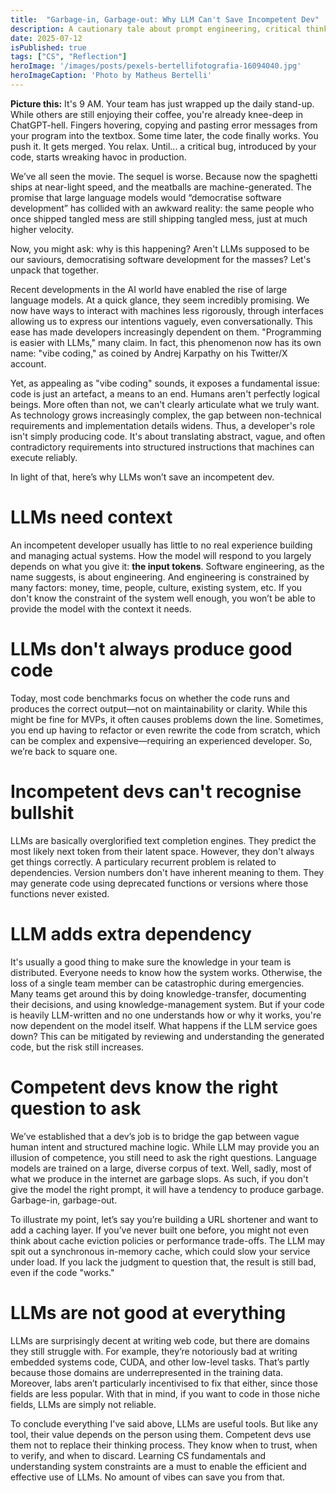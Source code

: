```yaml
---
title:  "Garbage-in, Garbage-out: Why LLM Can't Save Incompetent Dev"
description: A cautionary tale about prompt engineering, critical thinking, and the difference between a tool and a silver bullet.
date: 2025-07-12  
isPublished: true
tags: ["CS", "Reflection"]
heroImage: '/images/posts/pexels-bertellifotografia-16094040.jpg'
heroImageCaption: 'Photo by Matheus Bertelli'
---
```


**Picture this:** It's 9 AM. Your team has just wrapped up the daily stand-up. While others are still enjoying their coffee, you're already knee-deep in ChatGPT-hell. Fingers hovering, copying and pasting error messages from your program into the textbox. Some time later, the code finally works. You push it. It gets merged. You relax. Until... a critical bug, introduced by your code, starts wreaking havoc in production.

We’ve all seen the movie. The sequel is worse. Because now the spaghetti ships at near-light speed, and the meatballs are machine-generated. The promise that large language models would “democratise software development” has collided with an awkward reality: the same people who once shipped tangled mess are still shipping tangled mess, just at much higher velocity.

Now, you might ask: why is this happening? Aren't LLMs supposed to be our saviours, democratising software development for the masses? Let's unpack that together.

Recent developments in the AI world have enabled the rise of large language models. At a quick glance, they seem incredibly promising. We now have ways to interact with machines less rigorously, through interfaces allowing us to express our intentions vaguely, even conversationally. This ease has made developers increasingly dependent on them. "Programming is easier with LLMs," many claim. In fact, this phenomenon now has its own name: "vibe coding," as coined by Andrej Karpathy on his Twitter/X account.

<Tweet theme="dark" id="https://x.com/karpathy/status/1886192184808149383" />

Yet, as appealing as "vibe coding" sounds, it exposes a fundamental issue: code is just an artefact, a means to an end. Humans aren't perfectly logical beings. More often than not, we can't clearly articulate what we truly want. As technology grows increasingly complex, the gap between non-technical requirements and implementation details widens. Thus, a developer's role isn't simply producing code. It's about translating abstract, vague, and often contradictory requirements into structured instructions that machines can execute reliably.

In light of that, here’s why LLMs won’t save an incompetent dev.

# LLMs need context
An incompetent developer usually has little to no real experience building and managing actual systems. How the model will respond to you largely depends on what you give it: **the input tokens**. Software engineering, as the name suggests, is about engineering. And engineering is constrained by many factors: money, time, people, culture, existing system, etc. If you don't know the constraint of the system well enough, you won’t be able to provide the model with the context it needs.

# LLMs don't always produce good code
Today, most code benchmarks focus on whether the code runs and produces the correct output—not on maintainability or clarity. While this might be fine for MVPs, it often causes problems down the line. Sometimes, you end up having to refactor or even rewrite the code from scratch, which can be complex and expensive—requiring an experienced developer. So, we’re back to square one.

# Incompetent devs can't recognise bullshit
LLMs are basically overglorified text completion engines. They predict the most likely next token from their latent space. However, they don't always get things correctly. A particulary recurrent problem is related to dependencies. Version numbers don't have inherent meaning to them. They may generate code using deprecated functions or versions where those functions never existed.

# LLM adds extra dependency
It's usually a good thing to make sure the knowledge in your team is distributed. Everyone needs to know how the system works. Otherwise, the loss of a single team member can be catastrophic during emergencies. Many teams get around this by doing knowledge-transfer, documenting their decisions, and using knowledge-management system. But if your code is heavily LLM-written and no one understands how or why it works, you're now dependent on the model itself. What happens if the LLM service goes down? This can be mitigated by reviewing and understanding the generated code, but the risk still increases.

# Competent devs know the right question to ask
We’ve established that a dev’s job is to bridge the gap between vague human intent and structured machine logic. While LLM may provide you an illusion of competence, you still need to ask the right questions. Language models are trained on a large, diverse corpus of text. Well, sadly, most of what we produce in the internet are garbage slops. As such, if you don't give the model the right prompt, it will have a tendency to produce garbage. Garbage-in, garbage-out. 

To illustrate my point, let’s say you’re building a URL shortener and want to add a caching layer. If you’ve never built one before, you might not even think about cache eviction policies or performance trade-offs. The LLM may spit out a synchronous in-memory cache, which could slow your service under load. If you lack the judgment to question that, the result is still bad, even if the code "works."

# LLMs are not good at everything
LLMs are surprisingly decent at writing web code, but there are domains they still struggle with. For example, they’re notoriously bad at writing embedded systems code, CUDA, and other low-level tasks. That’s partly because those domains are underrepresented in the training data. Moreover, labs  aren’t particularly incentivised to fix that either, since those fields are less popular. With that in mind, if you want to code in those niche fields, LLMs are simply not reliable.

To conclude everything I've said above, LLMs are useful tools. But like any tool, their value depends on the person using them. Competent devs use them not to replace their thinking process. They know when to trust, when to verify, and when to discard. Learning CS fundamentals and understanding system constraints are a must to enable the efficient and effective use of LLMs. No amount of vibes can save you from that.